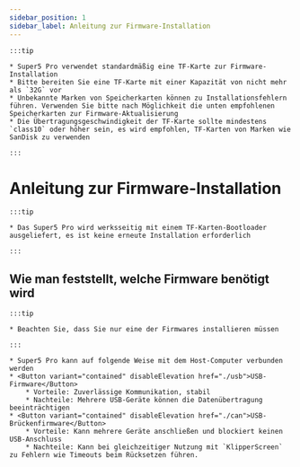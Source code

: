 ```yaml
---
sidebar_position: 1
sidebar_label: Anleitung zur Firmware-Installation
---
```





    :::tip

    * Super5 Pro verwendet standardmäßig eine TF-Karte zur Firmware-Installation
    * Bitte bereiten Sie eine TF-Karte mit einer Kapazität von nicht mehr als `32G` vor
    * Unbekannte Marken von Speicherkarten können zu Installationsfehlern führen. Verwenden Sie bitte nach Möglichkeit die unten empfohlenen Speicherkarten zur Firmware-Aktualisierung
    * Die Übertragungsgeschwindigkeit der TF-Karte sollte mindestens `class10` oder höher sein, es wird empfohlen, TF-Karten von Marken wie SanDisk zu verwenden

    :::

# Anleitung zur Firmware-Installation

    :::tip

    * Das Super5 Pro wird werksseitig mit einem TF-Karten-Bootloader ausgeliefert, es ist keine erneute Installation erforderlich

    :::


## Wie man feststellt, welche Firmware benötigt wird

    :::tip

    * Beachten Sie, dass Sie nur eine der Firmwares installieren müssen

    :::
    
    * Super5 Pro kann auf folgende Weise mit dem Host-Computer verbunden werden
    * <Button variant="contained" disableElevation href="./usb">USB-Firmware</Button>
        * Vorteile: Zuverlässige Kommunikation, stabil
        * Nachteile: Mehrere USB-Geräte können die Datenübertragung beeinträchtigen
    * <Button variant="contained" disableElevation href="./can">USB-Brückenfirmware</Button>
        * Vorteile: Kann mehrere Geräte anschließen und blockiert keinen USB-Anschluss
        * Nachteile: Kann bei gleichzeitiger Nutzung mit `KlipperScreen` zu Fehlern wie Timeouts beim Rücksetzen führen.